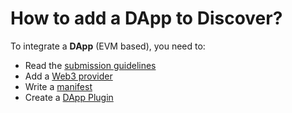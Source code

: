 # How to add a DApp to Discover?


To integrate a **DApp** (EVM based), you need to:
- Read the [submission guidelines](./guidelines)
- Add a [Web3 provider](./dapp/dapp-customisation/)
- Write a [manifest](./dapp/manifest/)
- Create a [DApp Plugin](./dapp/embedded-plugin/plugin/)

